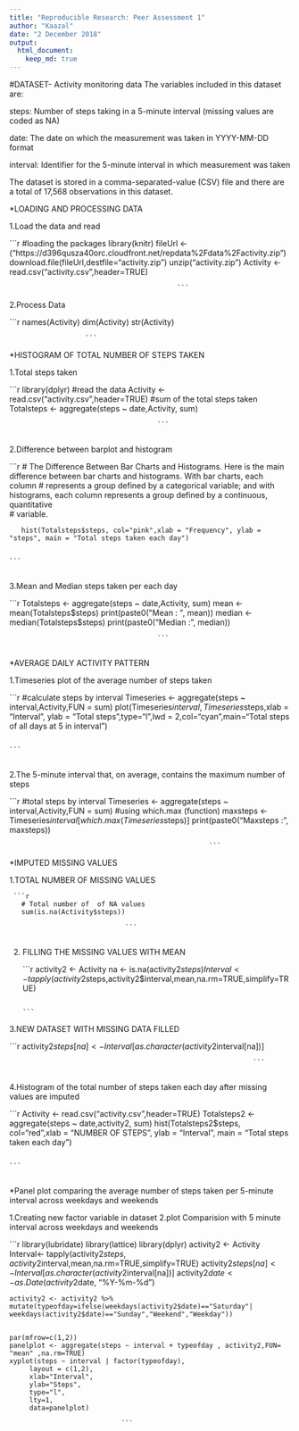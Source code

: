 ```yaml
---
title: "Reproducible Research: Peer Assessment 1"
author: "Kaazal"
date: "2 December 2018"
output: 
  html_document:
    keep_md: true
---
```



#DATASET- Activity monitoring data
The variables included in this dataset are:

steps: Number of steps taking in a 5-minute interval (missing values are coded as NA)

date:  The date on which the measurement was taken in YYYY-MM-DD format

interval: Identifier for the 5-minute interval in which measurement was taken

The dataset is stored in a comma-separated-value (CSV) file and there are a total of 17,568 observations in this dataset.

*LOADING AND PROCESSING DATA

 1.Load the data and read
 
 ```r
             
      #loading the packages 
      library(knitr)
      fileUrl <- ("https://d396qusza40orc.cloudfront.net/repdata%2Fdata%2Factivity.zip")
      download.file(fileUrl,destfile="activity.zip")
      unzip("activity.zip")
      Activity <- read.csv("activity.csv",header=TRUE)
                                                     
                                              ``` 
 2.Process Data 
 
 ```r
 
      names(Activity)
      dim(Activity)
      str(Activity)
                   
                       ```
   
*HISTOGRAM OF TOTAL NUMBER OF STEPS TAKEN

1.Total steps taken
 
 ```r

      library(dplyr)
      #read the data
      Activity <- read.csv("activity.csv",header=TRUE)
      #sum of the total steps taken
      Totalsteps <- aggregate(steps ~ date,Activity,  sum)
                                                
                                         ```
                                              
 2.Difference between barplot and histogram
                                           
 ```r
     
       # The Difference Between Bar Charts and Histograms. Here is the main difference between bar charts and histograms. With bar charts, each column 
       # represents a group defined by a categorical variable; and with histograms, each column represents a group defined by a continuous, quantitative  
       # variable.
       
       hist(Totalsteps$steps, col="pink",xlab = "Frequency", ylab = "steps", main = "Total steps taken each day")
                                                                           
                                                                                                        ```
                                                                                                        
 3.Mean and Median steps taken per each day 
  
 ```r
      
       Totalsteps <- aggregate(steps ~ date,Activity,  sum)
       mean <- mean(Totalsteps$steps)
       print(paste0("Mean : ", mean))
       median <- median(Totalsteps$steps)
       print(paste0("Median : ", median))
       
                                         ```
                                                  
 *AVERAGE DAILY ACTIVITY PATTERN                                   
                                      
 1.Timeseries plot of the average number of steps taken
                                      
 ```r
   
      #calculate steps by interval
       Timeseries <- aggregate(steps ~ interval,Activity,FUN = sum)
       plot(Timeseries$interval,Timeseries$steps,xlab = "Interval", ylab = "Total steps",type="l",lwd = 2,col="cyan",main="Total steps of all days at 5 in           interval")
        
                                                                            ```
            
 2.The 5-minute interval that, on average, contains the maximum number of steps
 
 ```r

        #total steps by interval
        Timeseries <- aggregate(steps ~ interval,Activity,FUN = sum)
        #using which.max (function)
        maxsteps <- Timeseries$interval[which.max(Timeseries$steps)]
        print(paste0("Maxsteps : ", maxsteps))

       
                                                      ```
*IMPUTED MISSING VALUES

 1.TOTAL NUMBER OF MISSING VALUES  

     ```r
     
       # Total number of  of NA values
       sum(is.na(Activity$steps))
       
                                 ```
                                 
2.   FILLING THE MISSING VALUES WITH MEAN

     ```r
     
       activity2 <-  Activity
       na <- is.na(activity2$steps)
       Interval<- tapply(activity2$steps,activity2$interval,mean,na.rm=TRUE,simplify=TRUE)
    
                                                                          ```
    
3.NEW DATASET WITH MISSING DATA FILLED
                                                                        
 ```r
     
        activity2$steps[na]  <-Interval[as.character(activity2$interval[na])]
     
                                                                 ```
                                                             
4.Histogram of the total number of steps taken each day after missing values are imputed

 ```r
        
         Activity <- read.csv("activity.csv",header=TRUE)
         Totalsteps2 <- aggregate(steps ~ date,activity2,  sum)
         hist(Totalsteps2$steps, col="red",xlab = "NUMBER OF STEPS", ylab = "Interval", main = "Total steps taken each day")
                                                                                           
                                                                                                       ```
                                                                                                       
*Panel plot comparing the average number of steps taken per 5-minute interval across weekdays and weekends

1.Creating new factor variable in dataset 
2.plot Comparision with 5 minute interval across weekdays and weekends

 ```r

    library(lubridate)
    library(lattice)
    library(dplyr)
    activity2 <-  Activity
    Interval<- tapply(activity2$steps,activity2$interval,mean,na.rm=TRUE,simplify=TRUE)
    activity2$steps[na]  <-Interval[as.character(activity2$interval[na])]
    activity2$date <- as.Date(activity2$date, "%Y-%m-%d")

    activity2 <- activity2 %>%
    mutate(typeofday=ifelse(weekdays(activity2$date)=="Saturday"| weekdays(activity2$date)=="Sunday","Weekend","Weekday")) 

  
    par(mfrow=c(1,2))
    panelplot <- aggregate(steps ~ interval + typeofday , activity2,FUN= "mean" ,na.rm=TRUE)
    xyplot(steps ~ interval | factor(typeofday),
         layout = c(1,2),
         xlab="Interval",
         ylab="Steps",
         type="l",
         lty=1,
         data=panelplot)
  
                                ```
